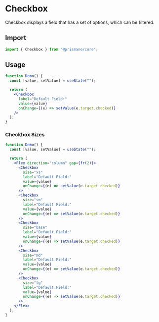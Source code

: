 # Checkbox

Checkbox displays a field that has a set of options, which can be filtered.

## Import

```js
import { Checkbox } from "@prismane/core";
```

## Usage

```jsx
function Demo() {
  const [value, setValue] = useState("");

  return (
    <Checkbox
      label="Default Field:"
      value={value}
      onChange={(e) => setValue(e.target.checked)}
    />
  );
}
```

### Checkbox Sizes

```jsx
function Demo() {
  const [value, setValue] = useState("");

  return (
    <Flex direction="column" gap={fr(2)}>
      <Checkbox
        size="xs"
        label="Default Field:"
        value={value}
        onChange={(e) => setValue(e.target.checked)}
      />
      <Checkbox
        size="sm"
        label="Default Field:"
        value={value}
        onChange={(e) => setValue(e.target.checked)}
      />
      <Checkbox
        size="base"
        label="Default Field:"
        value={value}
        onChange={(e) => setValue(e.target.checked)}
      />
      <Checkbox
        size="md"
        label="Default Field:"
        value={value}
        onChange={(e) => setValue(e.target.checked)}
      />
      <Checkbox
        size="lg"
        label="Default Field:"
        value={value}
        onChange={(e) => setValue(e.target.checked)}
      />
    </Flex>
  );
}
```
